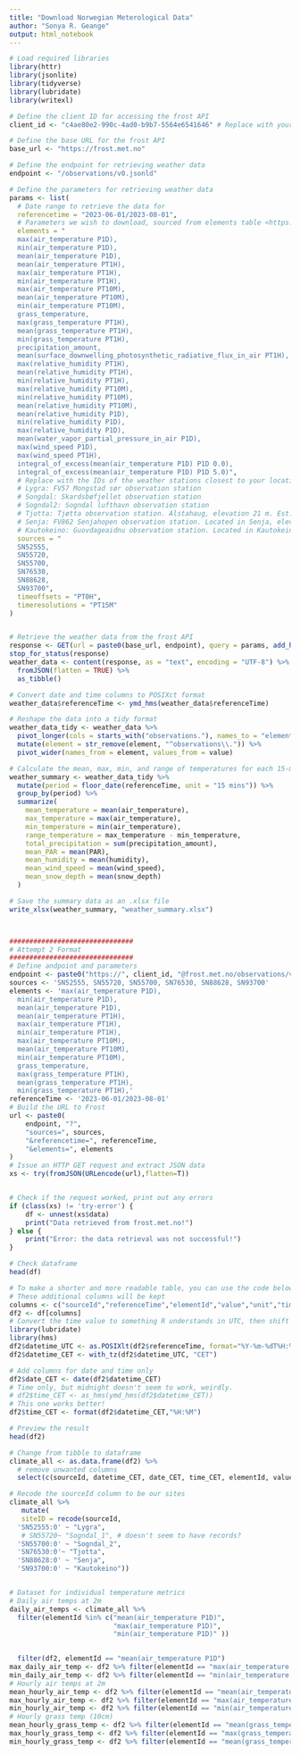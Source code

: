 ```yaml
---
title: "Download Norwegian Meterological Data"
author: "Sonya R. Geange"
output: html_notebook
---
```




```r
# Load required libraries
library(httr)
library(jsonlite)
library(tidyverse)
library(lubridate)
library(writexl)

# Define the client ID for accessing the frost API
client_id <- "c4ae80e2-990c-4ad0-b9b7-5564e6541646" # Replace with your client ID

# Define the base URL for the frost API
base_url <- "https://frost.met.no"

# Define the endpoint for retrieving weather data
endpoint <- "/observations/v0.jsonld"

# Define the parameters for retrieving weather data
params <- list(
  # Date range to retrieve the data for
  referencetime = "2023-06-01/2023-08-01",
  # Parameters we wish to download, sourced from elements table <https://frost.met.no/elementtable>
  elements = "
  max(air_temperature P1D),
  min(air_temperature P1D),
  mean(air_temperature P1D),
  mean(air_temperature PT1H),
  max(air_temperature PT1H),
  min(air_temperature PT1H),
  max(air_temperature PT10M),
  mean(air_temperature PT10M),
  min(air_temperature PT10M),
  grass_temperature, 
  max(grass_temperature PT1H),
  mean(grass_temperature PT1H),
  min(grass_temperature PT1H),
  precipitation_amount,
  mean(surface_downwelling_photosynthetic_radiative_flux_in_air PT1H),
  max(relative_humidity PT1H),
  mean(relative_humidity PT1H),
  min(relative_humidity PT1H),
  max(relative_humidity PT10M),
  min(relative_humidity PT10M),
  mean(relative_humidity PT10M),
  mean(relative_humidity P1D),
  min(relative_humidity P1D),
  max(relative_humidity P1D),
  mean(water_vapor_partial_pressure_in_air P1D),
  max(wind_speed P1D),
  max(wind_speed PT1H),
  integral_of_excess(mean(air_temperature P1D) P1D 0.0),
  integral_of_excess(mean(air_temperature P1D) P1D 5.0)",
  # Replace with the IDs of the weather stations closest to your locations
  # Lygra: FV57 Mongstad sør observation station
  # Songdal: Skardsbøfjellet observation station
  # Sogndal2: Sogndal lufthavn observation station
  # Tjotta: Tjøtta observation station. Alstahaug, elevation 21 m. Est. in 1984. The station measures temperature, precipitation, and wind speed.
  # Senja: FV862 Senjahopen observation station. Located in Senja, elevation 20 m. Est. 2014. The station measures temperature
  # Kautokeino: Guovdageaidnu observation station. Located in Kautokeino, elevation 307 m. The station was established in January 1868. The station measures temperature, precipitation, snow depth, and wind speed. There may be missing data.
  sources = "
  SN52555, 
  SN55720,
  SN55700,
  SN76530,
  SN88628,
  SN93700", 
  timeoffsets = "PT0H",
  timeresolutions = "PT15M"
)


# Retrieve the weather data from the frost API
response <- GET(url = paste0(base_url, endpoint), query = params, add_headers("accept" = "application/json", "Authorization" = paste("Bearer", client_id)))
stop_for_status(response)
weather_data <- content(response, as = "text", encoding = "UTF-8") %>%
  fromJSON(flatten = TRUE) %>%
  as_tibble()

# Convert date and time columns to POSIXct format
weather_data$referenceTime <- ymd_hms(weather_data$referenceTime)

# Reshape the data into a tidy format
weather_data_tidy <- weather_data %>%
  pivot_longer(cols = starts_with("observations."), names_to = "element", values_to = "value") %>%
  mutate(element = str_remove(element, "^observations\\.")) %>%
  pivot_wider(names_from = element, values_from = value)

# Calculate the mean, max, min, and range of temperatures for each 15-minute period
weather_summary <- weather_data_tidy %>%
  mutate(period = floor_date(referenceTime, unit = "15 mins")) %>%
  group_by(period) %>%
  summarize(
    mean_temperature = mean(air_temperature),
    max_temperature = max(air_temperature),
    min_temperature = min(air_temperature),
    range_temperature = max_temperature - min_temperature,
    total_precipitation = sum(precipitation_amount),
    mean_PAR = mean(PAR),
    mean_humidity = mean(humidity),
    mean_wind_speed = mean(wind_speed),
    mean_snow_depth = mean(snow_depth)
  )

# Save the summary data as an .xlsx file
write_xlsx(weather_summary, "weather_summary.xlsx")



###############################
# Attempt 2 Format
###############################
# Define andpoint and parameters
endpoint <- paste0("https://", client_id, "@frost.met.no/observations/v0.jsonld")
sources <- 'SN52555, SN55720, SN55700, SN76530, SN88628, SN93700'
elements <- 'max(air_temperature P1D),
  min(air_temperature P1D),
  mean(air_temperature P1D),
  mean(air_temperature PT1H),
  max(air_temperature PT1H),
  min(air_temperature PT1H),
  max(air_temperature PT10M),
  mean(air_temperature PT10M),
  min(air_temperature PT10M),
  grass_temperature, 
  max(grass_temperature PT1H),
  mean(grass_temperature PT1H),
  min(grass_temperature PT1H),'
referenceTime <- '2023-06-01/2023-08-01'
# Build the URL to Frost
url <- paste0(
    endpoint, "?",
    "sources=", sources,
    "&referencetime=", referenceTime,
    "&elements=", elements
)
# Issue an HTTP GET request and extract JSON data
xs <- try(fromJSON(URLencode(url),flatten=T))


# Check if the request worked, print out any errors
if (class(xs) != 'try-error') {
    df <- unnest(xs$data)
    print("Data retrieved from frost.met.no!")
} else {
    print("Error: the data retrieval was not successful!")
}

# Check dataframe
head(df)

# To make a shorter and more readable table, you can use the code below.
# These additional columns will be kept
columns <- c("sourceId","referenceTime","elementId","value","unit","timeOffset")
df2 <- df[columns]
# Convert the time value to something R understands in UTC, then shift to CET
library(lubridate)
library(hms)
df2$datetime_UTC <- as.POSIXlt(df2$referenceTime, format="%Y-%m-%dT%H:%M:%OSZ", tz="UTC")
df2$datetime_CET <- with_tz(df2$datetime_UTC, "CET")

# Add columns for date and time only
df2$date_CET <- date(df2$datetime_CET)
# Time only, but midnight doesn't seem to work, weirdly.
# df2$time_CET <- as_hms(ymd_hms(df2$datetime_CET))
# This one works better!
df2$time_CET <- format(df2$datetime_CET,"%H:%M")

# Preview the result
head(df2)

# Change from tibble to dataframe
climate_all <- as.data.frame(df2) %>% 
  # remove unwanted columns
  select(c(sourceId, datetime_CET, date_CET, time_CET, elementId, value)) 

# Recode the sourceId column to be our sites
climate_all %>% 
   mutate(
   siteID = recode(sourceId,
  'SN52555:0' ~ "Lygra", 
   # SN55720~ "Sogndal_1", # doesn't seem to have records?
  'SN55700:0' ~ "Sogndal_2",
  'SN76530:0'~ "Tjotta",
  'SN88628:0' ~ "Senja",
  'SN93700:0' ~ "Kautokeino"))


# Dataset for individual temperature metrics
# Daily air temps at 2m
daily_air_temps <- climate_all %>% 
  filter(elementId %in% c("mean(air_temperature P1D)",
                          "max(air_temperature P1D)",
                          "min(air_temperature P1D)" ))

  
  filter(df2, elementId == "mean(air_temperature P1D")
max_daily_air_temp <- df2 %>% filter(elementId == "max(air_temperature P1D)")
min_daily_air_temp <- df2 %>% filter(elementId == "min(air_temperature P1D)")
# Hourly air temps at 2m
mean_hourly_air_temp <- df2 %>% filter(elementId == "mean(air_temperature PT1H)")
max_hourly_air_temp <- df2 %>% filter(elementId == "max(air_temperature PT1H)")
min_hourly_air_temp <- df2 %>% filter(elementId == "min(air_temperature PT1H)")
# Hourly grass temp (10cm)
mean_hourly_grass_temp <- df2 %>% filter(elementId == "mean(grass_temperature PT1H)")
max_hourly_grass_temp <- df2 %>% filter(elementId == "max(grass_temperature PT1H)")
min_hourly_grass_temp <- df2 %>% filter(elementId == "mean(grass_temperature PT1H)")


```

